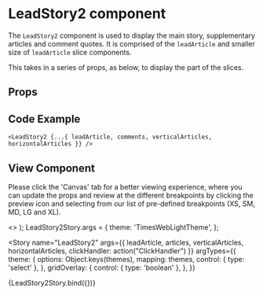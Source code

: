 
<Meta
  title="Newskit Slices/Lead Story 2"
  component={LeadStory2}
/>

# LeadStory2 component
The `LeadStory2` component is used to display the main story, supplementary articles and comment quotes.
It is comprised of the `leadArticle` and smaller size of `leadArticle` slice components.

This takes in a series of props, as below, to display the part of the slices.

## Props
<Props of={LeadStory2} />

## Code Example
`<LeadStory2 {...{ leadArticle, comments, verticalArticles, horizontalArticles }} />`

## View Component
Please click the 'Canvas' tab for a better viewing experience, where you can update the props and review at the different breakpoints by clicking the preview icon and selecting from our list of pre-defined breakpoints (XS, SM, MD, LG and XL).

  <TCThemeProvider theme={theme}>
    <>
     <GridOverlay show={gridOverlay} />
     <LeadStory2 {...{ leadArticle, articles, verticalArticles, horizontalArticles, clickHandler }} />
    </>
  </TCThemeProvider>
);
LeadStory2Story.args = {
  theme: 'TimesWebLightTheme',
};

<Story 
  name="LeadStory2"
  args={{
    leadArticle,
    articles,
    verticalArticles,
    horizontalArticles,
    clickHandler: action("ClickHandler")
  }}
  argTypes={{
    theme: {
      options: Object.keys(themes),
      mapping: themes,
      control: { type: 'select' },
    },
  gridOverlay: {
      control: { type: 'boolean' },
    },
  }}
>
  {LeadStory2Story.bind({})}
</Story>

